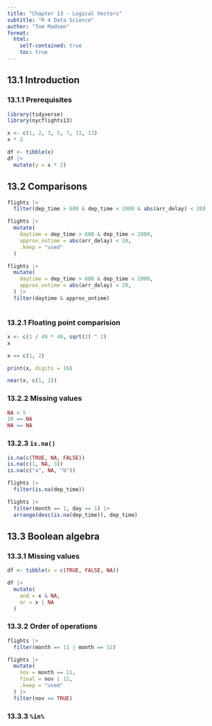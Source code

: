 ```yaml
---
title: "Chapter 13 - Logical Vectors"
subtitle: "R 4 Data Science"
author: "Tom Madsen"
format:
  html: 
    self-contained: true
    toc: true
---
```


## 13.1 Introduction

### 13.1.1 Prerequisites
```r
library(tidyverse)
library(nycflights13)
```
```r
x <- c(1, 2, 3, 5, 7, 11, 13)
x * 2
```
```r
df <- tibble(x)
df |> 
  mutate(y = x * 2)
```

## 13.2 Comparisons
```r
flights |> 
  filter(dep_time > 600 & dep_time < 2000 & abs(arr_delay) < 20)
```
```r
flights |> 
  mutate(
    daytime = dep_time > 600 & dep_time < 2000,
    approx_ontime = abs(arr_delay) < 20,
    .keep = "used"
  )
```
```r
flights |> 
  mutate(
    daytime = dep_time > 600 & dep_time < 2000,
    approx_ontime = abs(arr_delay) < 20,
  ) |> 
  filter(daytime & approx_ontime)
  
```

### 13.2.1 Floating point comparision
```r
x <- c(1 / 49 * 49, sqrt(2) ^ 2)
x
```
```r
x == c(1, 2)
```
```r
print(x, digits = 16)
```
```r
near(x, c(1, 2))
```

### 13.2.2 Missing values
```r
NA > 5
10 == NA
NA == NA
```

### 13.2.3 `is.na()`
```r
is.na(c(TRUE, NA, FALSE))
is.na(c(1, NA, 3))
is.na(c("a", NA, "b"))
```
```r
flights |> 
  filter(is.na(dep_time))
```
```r
flights |> 
  filter(month == 1, day == 1) |> 
  arrange(desc(is.na(dep_time)), dep_time)
```

## 13.3 Boolean algebra

### 13.3.1 Missing values
```r
df <- tibble(x = c(TRUE, FALSE, NA))

df |>
  mutate(
    and = x & NA,
    or = x | NA
  )
```

### 13.3.2 Order of operations

```r
flights |>
  filter(month == 11 | month == 12)

flights |>
  mutate(
    nov = month == 11,
    final = nov | 12,
    .keep = "used"
  ) |>
  filter(nov == TRUE)
```

### 13.3.3 `%in%`

```r

```









